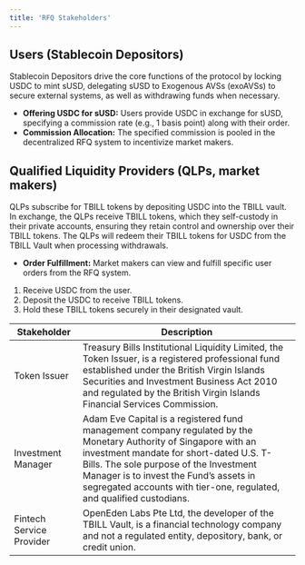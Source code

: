 ```yaml
---
title: 'RFQ Stakeholders'
---
```


## Users (Stablecoin Depositors) 
Stablecoin Depositors drive the core functions of the protocol by locking USDC to mint sUSD, delegating sUSD to Exogenous AVSs (exoAVSs) to secure external systems, as well as withdrawing funds when necessary.
 - **Offering USDC for sUSD:** Users provide USDC in exchange for sUSD, specifying a commission rate (e.g., 1 basis point) along with their order.
 - **Commission Allocation:** The specified commission is pooled in the decentralized RFQ system to incentivize market makers.

## Qualified Liquidity Providers (QLPs, market makers) 
QLPs subscribe for TBILL tokens by depositing USDC into the TBILL vault. In exchange, the QLPs receive TBILL tokens, which they self-custody in their private accounts, ensuring they retain control and ownership over their TBILL tokens. The QLPs will redeem their TBILL tokens for USDC from the TBILL Vault when processing withdrawals.
 - **Order Fulfillment:** Market makers can view and fulfill specific user orders from the RFQ system.
 1. Receive USDC from the user.
 2. Deposit the USDC to receive TBILL tokens.
 3. Hold these TBILL tokens securely in their designated vault.


| Stakeholder                           | Description                           |
| ------------------------------------- | ------------------------------------- |
| Token Issuer                          | Treasury Bills Institutional Liquidity Limited, the Token Issuer, is a registered professional fund established under the British Virgin Islands Securities and Investment Business Act 2010 and regulated by the British Virgin Islands Financial Services Commission.   |
| Investment Manager                    | Adam Eve Capital is a registered fund management company regulated by the Monetary Authority of Singapore with an investment mandate for short-dated U.S. T-Bills. The sole purpose of the Investment Manager is to invest the Fund’s assets in segregated accounts with tier-one, regulated, and qualified custodians. |
| Fintech Service Provider              | OpenEden Labs Pte Ltd, the developer of the TBILL Vault, is a financial technology company and not a regulated entity, depository, bank, or credit union.   |



